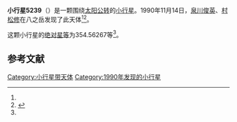 {{Infobox planet
| bgcolour = #FFFFC0
| name = 5239 Reiki
| symbol = 
| image = 
| caption = 
| discovery = yes
| discovery_ref = 
| discoverer = [[泉川俊英|泉川俊英]]、[[村松修|村松修]]
| discovery_site = [[八之岳|八之岳]] 
| discovered = 1990年11月14日
| designations = yes
| mp_name = 
| named_after = 
| alt_names = 1990 VC4/ 1931 AV / 1976 YX3
| mp_category = [[主带小行星|主带小行星]]
| orbit_ref = <ref name="a">[http://ssd.jpl.nasa.gov/sbdb.cgi?sstr=5239 5239 Reiki] {{Wayback|url=http://ssd.jpl.nasa.gov/sbdb.cgi?sstr=5239 |date=20140815022722 }}，小行星數據庫瀏覽器（JPL Small-Body Database Browser）－[[美国国家航空航天局|美国国家航空航天局]]喷气推进实验室</ref>
| epoch = 2456400.5 (2013年4月18日更新)
| aphelion = {{convert|3.1691046|AU|km|3|abbr=on|lk=out}}
| perihelion = {{convert|2.3997178|AU|km|3|abbr=on}}
| semimajor = {{convert|2.7844112|AU|km|3|abbr=on}}
| eccentricity = 0.1381597
| period = 1697.06503 [[日|日]]<br />4.65[[儒略年|儒略年]]
| avg_speed = 
| inclination = 8.50492
| asc_node = 81.65459
| mean_anomaly = 
| arg_peri = 354.56267
| satellites = 
| physical_characteristics = yes
| dimensions = 
| mass = 
| density = 
| surface_grav = 
| escape_velocity = 
| sidereal_day = 
| axial_tilt = 
| pole_ecliptic_lat = 
| pole_ecliptic_lon = 
| albedo = 
| temperatures= 
| temp_name1 = 
| mean_temp_1 = 
| max_temp_1 = 
| temp_name2 = 
| max_temp_2 = 
| spectral_type = 
| abs_magnitude = 354.56267
}}

'''小行星5239'''（{{lang-en|5239 Reiki}}）是一颗围绕[[太阳|太阳]][[公转|公转]]的[[小行星|小行星]]。1990年11月14日，[[泉川俊英|泉川俊英]]、[[村松修|村松修]]在八之岳发现了此天体<ref name="a" /><ref>{{cite news|title=小行星列表|url=http://cfa-www.harvard.edu/iau/lists/NumberedMPs.txt|accessdate=2013-07-08|newspaper=哈佛大学|archive-date=2008-05-17|archive-url=https://web.archive.org/web/20080517010638/http://cfa-www.harvard.edu/iau/lists/NumberedMPs.txt|dead-url=no}}</ref>。

这颗小行星的[[绝对星等|绝对星等]]为354.56267等<ref name="a" />。

==参考文献==
{{reflist}}
{{Minor Planet Number|[[小行星5238|小行星5238]]|[[小行星5240|小行星5240]]}}

{{小天体}}

[[Category:小行星带天体|Category:小行星带天体]]
[[Category:1990年发现的小行星|Category:1990年发现的小行星]]

{{asteroid-stub}}